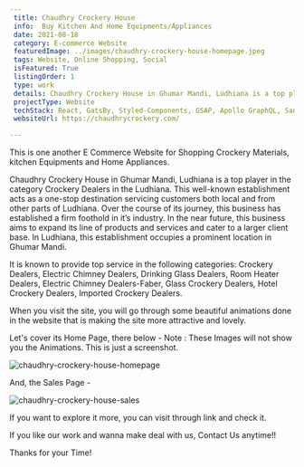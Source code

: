 ```yaml
---
 title: Chaudhry Crockery House
 info:  Buy Kitchen And Home Equipments/Appliances
 date: 2021-08-18
 category: E-commerce Website
 featuredImage: ../images/chaudhry-crockery-house-homepage.jpeg
 tags: Website, Online Shopping, Social
 isFeatured: True
 listingOrder: 1
 type: work
 details: Chaudhry Crockery House in Ghumar Mandi, Ludhiana is a top player in the category Crockery Dealers in the Ludhiana. This well-known establishment acts as a one-stop destination servicing customers both local and from other parts of Ludhiana, provided with its website on internet.
 projectType: Website
 techStack: React, GatsBy, Styled-Components, GSAP, Apollo GraphQL, Sanity
 websiteUrl: https://chaudhrycrockery.com/

---
```


This is one another E Commerce Website for Shopping Crockery Materials,  kitchen Equipments and Home Appliances.

Chaudhry Crockery House in Ghumar Mandi, Ludhiana is a top player in the category Crockery Dealers in the Ludhiana. This well-known establishment acts as a one-stop destination servicing customers both local and from other parts of Ludhiana. Over the course of its journey, this business has established a firm foothold in it’s industry. In the near future, this business aims to expand its line of products and services and cater to a larger client base. In Ludhiana, this establishment occupies a prominent location in Ghumar Mandi.

It is known to provide top service in the following categories: Crockery Dealers, Electric Chimney Dealers, Drinking Glass Dealers, Room Heater Dealers, Electric Chimney Dealers-Faber, Glass Crockery Dealers, Hotel Crockery Dealers, Imported Crockery Dealers.

When you visit the site, you will go through some beautiful animations done in the website that is making the site more attractive and lovely.

Let's cover its Home Page, there below - 
Note : These Images will not show you the Animations. This is just a screenshot.

![chaudhry-crockery-house-homepage](../images/chaudhry-crockery-house-homepage.jpeg)

And, the Sales Page - 

![chaudhry-crockery-house-sales](../images/chaudhry-crockery-house-sales.jpeg)

If you want to explore it more, you can visit through link and check it.

If you like our work and wanna make deal with us, Contact Us anytime!!

Thanks for your Time!
 

